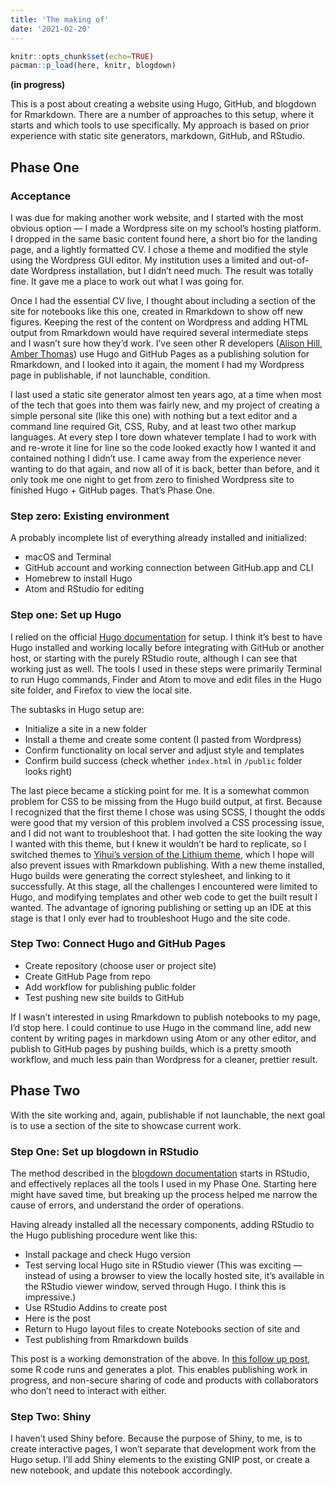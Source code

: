```yaml
---
title: 'The making of'
date: '2021-02-20'
---
```


```r

knitr::opts_chunk$set(echo=TRUE)
pacman::p_load(here, knitr, blogdown)
```

**(in progress)**

This is a post about creating a website using Hugo, GitHub, and blogdown for Rmarkdown. There are a number of approaches to this setup, where it starts and which tools to use specifically. My approach is based on prior experience with static site generators, markdown, GitHub, and RStudio.

## Phase One

### Acceptance

I was due for making another work website, and I started with the most obvious option --- I made a Wordpress site on my school's hosting platform. I dropped in the same basic content found here, a short bio for the landing page, and a lightly formatted CV. I chose a theme and modified the style using the Wordpress GUI editor. My institution uses a limited and out-of-date Wordpress installation, but I didn't need much. The result was totally fine. It gave me a place to work out what I was going for.

Once I had the essential CV live, I thought about including a section of the site for notebooks like this one, created in Rmarkdown to show off new figures. Keeping the rest of the content on Wordpress and adding HTML output from Rmarkdown would have required several intermediate steps and I wasn't sure how they'd work. I've seen other R developers ([Alison Hill](https://alison.rbind.io/post/new-year-new-blogdown/), [Amber Thomas](https://amber.rbind.io/2016/12/19/website/)) use Hugo and GitHub Pages as a publishing solution for Rmarkdown, and I looked into it again, the moment I had my Wordpress page in publishable, if not launchable, condition.

I last used a static site generator almost ten years ago, at a time when most of the tech that goes into them was fairly new, and my project of creating a simple personal site (like this one) with nothing but a text editor and a command line required Git, CSS, Ruby, and at least two other markup languages. At every step I tore down whatever template I had to work with and re-wrote it line for line so the code looked exactly how I wanted it and contained nothing I didn't use. I came away from the experience never wanting to do that again, and now all of it is back, better than before, and it only took me one night to get from zero to finished Wordpress site to finished Hugo + GitHub pages. That's Phase One.

### Step zero: Existing environment

A probably incomplete list of everything already installed and initialized:

-   macOS and Terminal
-   GitHub account and working connection between GitHub.app and CLI
-   Homebrew to install Hugo
-   Atom and RStudio for editing

### Step one: Set up Hugo

I relied on the official [Hugo documentation](https://gohugo.io/documentation/) for setup. I think it's best to have Hugo installed and working locally before integrating with GitHub or another host, or starting with the purely RStudio route, although I can see that working just as well. The tools I used in these steps were primarily Terminal to run Hugo commands, Finder and Atom to move and edit files in the Hugo site folder, and Firefox to view the local site.

The subtasks in Hugo setup are:

-   Initialize a site in a new folder
-   Install a theme and create some content (I pasted from Wordpress)
-   Confirm functionality on local server and adjust style and templates
-   Confirm build success (check whether `index.html` in `/public` folder looks right)

The last piece became a sticking point for me. It is a somewhat common problem for CSS to be missing from the Hugo build output, at first. Because I recognized that the first theme I chose was using SCSS, I thought the odds were good that my version of this problem involved a CSS processing issue, and I did not want to troubleshoot that. I had gotten the site looking the way I wanted with this theme, but I knew it wouldn't be hard to replicate, so I switched themes to [Yihui's version of the Lithium theme](https://github.com/yihui/hugo-lithium), which I hope will also prevent issues with Rmarkdown publishing. With a new theme installed, Hugo builds were generating the correct stylesheet, and linking to it successfully. At this stage, all the challenges I encountered were limited to Hugo, and modifying templates and other web code to get the built result I wanted. The advantage of ignoring publishing or setting up an IDE at this stage is that I only ever had to troubleshoot Hugo and the site code.

### Step Two: Connect Hugo and GitHub Pages

-   Create repository (choose user or project site)
-   Create GitHub Page from repo
-   Add workflow for publishing public folder
-   Test pushing new site builds to GitHub

If I wasn't interested in using Rmarkdown to publish notebooks to my page, I'd stop here. I could continue to use Hugo in the command line, add new content by writing pages in markdown using Atom or any other editor, and publish to GitHub pages by pushing builds, which is a pretty smooth workflow, and much less pain than Wordpress for a cleaner, prettier result.

## Phase Two

With the site working and, again, publishable if not launchable, the next goal is to use a section of the site to showcase current work.

### Step One: Set up blogdown in RStudio

The method described in the [blogdown documentation](https://bookdown.org/yihui/blogdown/get-started.html) starts in RStudio, and effectively replaces all the tools I used in my Phase One. Starting here might have saved time, but breaking up the process helped me narrow the cause of errors, and understand the order of operations.

Having already installed all the necessary components, adding RStudio to the Hugo publishing procedure went like this:

-   Install package and check Hugo version
-   Test serving local Hugo site in RStudio viewer (This was exciting --- instead of using a browser to view the locally hosted site, it's available in the RStudio viewer window, served through Hugo. I think this is impressive.)
-   Use RStudio Addins to create post
-   Here is the post
-   Return to Hugo layout files to create Notebooks section of site and
-   Test publishing from Rmarkdown builds

This post is a working demonstration of the above. In [this follow up post](/notebooks/2021-02-20-testing-rmarkdown-with-gnip-data/), some R code runs and generates a plot. This enables publishing work in progress, and non-secure sharing of code and products with collaborators who don't need to interact with either. 

### Step Two: Shiny

I haven't used Shiny before. Because the purpose of Shiny, to me, is to create interactive pages, I won't separate that development work from the Hugo setup. I'll add Shiny elements to the existing GNIP post, or create a new notebook, and update this notebook accordingly.
